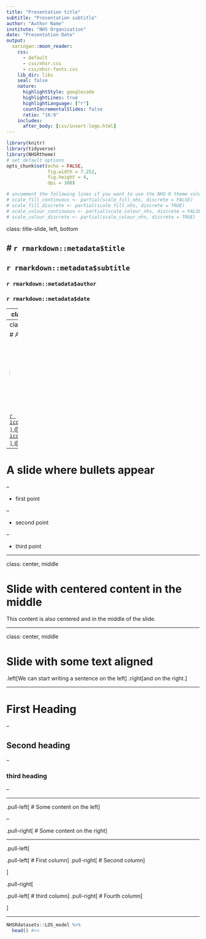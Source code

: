 ```yaml
---
title: "Presentation title"
subtitle: "Presentation subtitle"
author: "Author Name"
institute: "NHS Organisation"
date: "Presentation Date"
output:
  xaringan::moon_reader:
    css: 
      - default
      - css/nhsr.css
      - css/nhsr-fonts.css
    lib_dir: libs
    seal: false
    nature:
      highlightStyle: googlecode
      highlightLines: true
      highlightLanguage: ["r"]
      countIncrementalSlides: false
      ratio: "16:9"
    includes:
      after_body: [css/insert-logo.html]
---
```


```r
library(knitr)
library(tidyverse)
library(NHSRtheme)
# set default options
opts_chunk$set(echo = FALSE,
               fig.width = 7.252,
               fig.height = 4,
               dpi = 300)

# uncomment the following lines if you want to use the NHS-R theme colours by default
# scale_fill_continuous <- partial(scale_fill_nhs, discrete = FALSE)
# scale_fill_discrete <- partial(scale_fill_nhs, discrete = TRUE)
# scale_colour_continuous <- partial(scale_colour_nhs, discrete = FALSE)
# scale_colour_discrete <- partial(scale_colour_nhs, discrete = TRUE)
```

class: title-slide, left, bottom

# `r rmarkdown::metadata$title`
----
## **`r rmarkdown::metadata$subtitle`**
### `r rmarkdown::metadata$author`
### `r rmarkdown::metadata$date`

---
class: inverse, middle, center

# An inverse slide

Often used for transitions

???
This is an example of presenter notes.

---
class: center, middle

# About Me

<img style="border-radius: 50%" src="https://github.com/shafayetShafee.png" width="170px"/>

<p style="font-size: 35px; font-weight: bold"> Shafayet Khan Shafee </p>
<p style="font-size: 30px; font-weight: bold"> Undergraduate Student </p>

<p style="font-size: 25px; font-weight: 500"> University of Dhaka </p>
<p style="font-size: 25px; font-weight: 500"> Uttara, Dhaka </p>

[`r icons::fontawesome("github", )` @shafayet_shafee](https://github.com/shafayetShafee) [`r icons::fontawesome("twitter", )` @shafayet_shafee](https://twitter.com/shafayet_shafee)



---

# A slide where bullets appear

--

* first point

--

* second point

--

* third point

---

class: center, middle

# Slide with centered content in the middle

This content is also centered and in the middle of the slide.

---

class: center, middle

# Slide with some text aligned

.left[We can start writing a sentence on the left]
.right[and on the right.]


---

# First Heading 

--

## Second heading

--

### third heading

--

---

.pull-left[
# Some content on the left
]

--

.pull-right[
# Some content on the right
]

---

.pull-left[

.pull-left[
# First column
]
.pull-right[
# Second column
]

]

.pull-right[

.pull-left[
# third column
]
.pull-right[
# Fourth column
]

]

---

```r
NHSRdatasets::LOS_model %>% 
  head() #<<
```


